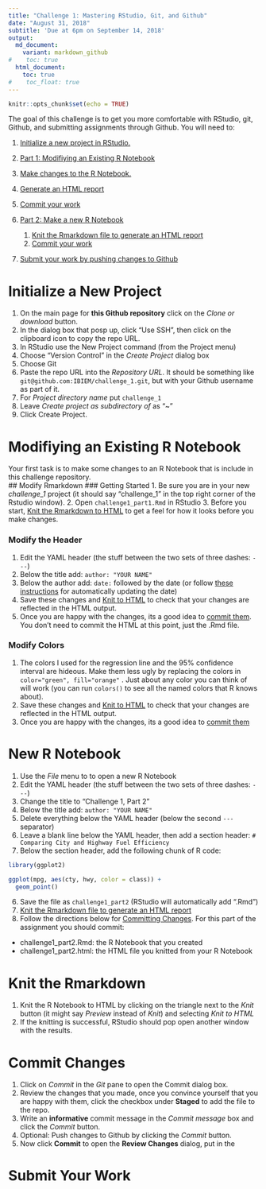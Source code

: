 ```yaml
---
title: "Challenge 1: Mastering RStudio, Git, and Github"
date: "August 31, 2018"
subtitle: 'Due at 6pm on September 14, 2018'
output:
  md_document:
    variant: markdown_github
#    toc: true
  html_document:
    toc: true
#    toc_float: true
---
```


```r
knitr::opts_chunk$set(echo = TRUE)
```

The goal of this challenge is to get you more comfortable with RStudio, git, Github, and submitting assignments through Github.  You will need to:

1. [Initialize a new project in RStudio.](#initialize-a-new-project)

2. [Part 1: Modifiying an Existing R Notebook](#modifiying-an-existing-r-notebook)
  2. [Make changes to the R Notebook.](#modify-rmarkdown)
  3. [Generate an HTML report](#knit-the-rmarkdown)
  4. [Commit your work](#commit-changes)

3. [Part 2: Make a new R Notebook](#new-r-notebook)
    1. [Knit the Rmarkdown file to generate an HTML report](#knit-the-rmarkdown)
    2. [Commit your work](#commit-changes)

4. [Submit your work by pushing changes to Github](#submit-your-work)

# Initialize a New Project
1. On the main page for **this Github repository** click on the *Clone or download* button.
2. In the dialog box that posp up, click "Use SSH", then click on the clipboard icon to copy the repo URL.
3. In RStudio use the New Project command (from the Project menu)
4. Choose "Version Control" in the *Create Project* dialog box
5. Choose Git
6. Paste the repo URL into the *Repository URL*.  It should be something like `git@github.com:IBIEM/challenge_1.git`, but with your Github username as part of it.
7. For *Project directory name* put `challenge_1`
8. Leave *Create project as subdirectory of* as "~"
9. Click Create Project.

# Modifiying an Existing R Notebook
Your first task is to make some changes to an R Notebook that is include in this challenge repository.  
## Modify Rmarkdown
### Getting Started
1. Be sure you are in your new *challenge_1* project (it should say "challenge_1" in the top right corner of the Rstudio window).
2. Open `challenge1_part1.Rmd` in RStudio
3. Before you start, [Knit the Rmarkdown to HTML](#knit-the-rmarkdown) to get a feel for how it looks before you make changes.

### Modify the Header
1. Edit the YAML header (the stuff between the two sets of three dashes: `---`)
  1. Below the title add: `author: "YOUR NAME"`
  2. Below the author add: `date:` followed by the date (or follow [these instructions](https://stackoverflow.com/a/23529410) for automatically updating the date)
2. Save these changes and [Knit to HTML](#knit-the-rmarkdown) to check that your changes are reflected in the HTML output.
3. Once you are happy with the changes, its a good idea to [commit them](#commit-changes).  You don't need to commit the HTML at this point, just the .Rmd file.

### Modify Colors
1. The colors I used for the regression line and the 95% confidence interval are hideous. Make them less ugly by replacing the colors in `color="green", fill="orange"` .  Just about any color you can think of will work (you can run `colors()` to see all the named colors that R knows about).
2. Save these changes and [Knit to HTML](#knit-the-rmarkdown) to check that your changes are reflected in the HTML output.
3. Once you are happy with the changes, its a good idea to [commit them](#commit-changes)

# New R Notebook
1. Use the *File* menu to to open a new R Notebook
2. Edit the YAML header (the stuff between the two sets of three dashes: `---`)
  1. Change the title to "Challenge 1, Part 2"
  2. Below the title add: `author: "YOUR NAME"`
3. Delete everything below the YAML header (below the second `---` separator)
4. Leave a blank line below the YAML header, then add a section header: `# Comparing City and Highway Fuel Efficiency`
5. Below the section header, add the following chunk of R code:
```r
library(ggplot2)

ggplot(mpg, aes(cty, hwy, color = class)) + 
  geom_point()
```
6. Save the file as `challenge1_part2` (RStudio will automatically add ".Rmd") 
7. [Knit the Rmarkdown file to generate an HTML report](#knit-the-rmarkdown)
9. Follow the directions below for [Committing Changes](#commit-changes).  For this part of the assignment you should commit:
  - challenge1_part2.Rmd: the R Notebook that you created
  - challenge1_part2.html: the HTML file you knitted from your R Notebook

# Knit the Rmarkdown
1. Knit the R Notebook to HTML by clicking on the triangle next to the *Knit* button (it might say *Preview* instead of *Knit*) and selecting *Knit to HTML*
2. If the knitting is successful, RStudio should pop open another window with the results.

# Commit Changes
1. Click on *Commit* in the *Git* pane to open the Commit dialog box.
2. Review the changes that you made, once you convince yourself that you are happy with them, click the checkbox under **Staged** to add the file to the repo.
3. Write an **informative** commit message in the *Commit message* box and click the *Commit* button.
4. Optional: Push changes to Github by clicking the *Commit* button.
5. Now click **Commit** to open the **Review Changes** dialog, put in the


# Submit Your Work

